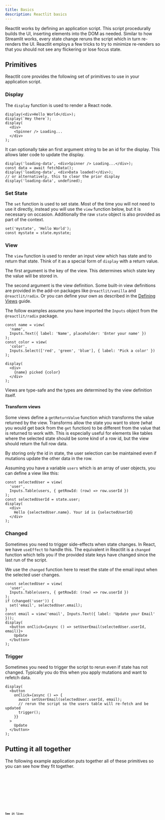 ```yaml
---
title: Basics
description: Reactlit basics
---
```


Reactlit works by defining an application script. This script procedurally builds the UI, inserting elements
into the DOM as needed. Similar to how Streamlit works, every state change reruns the script which
in turn re-renders the UI. Reactlit employs a few tricks to try to minimize re-renders so that you should not
see any flickering or lose focus state.

## Primitives

Reactlit core provides the following set of primitives to use in your application script.

### Display

The `display` function is used to render a React node.

```tsx
display(<div>Hello World</div>);
display(`Hey there`);
display(
  <div>
    <Spinner /> Loading...
  </div>
);
```

It can optionally take an first argument string to be an id for the display.
This allows later code to update the display.

```tsx
display('loading-data', <div>Spinner /> Loading...</div>);
const data = await fetchData();
display('loading-data', <div>Data loaded!</div>);
// or alternatively, this to clear the prior display
display('loading-data', undefined);
```

### Set State

The `set` function is used to set state. Most of the time you will not need to
use it directly, instead you will use the `view` function below, but it is necessary on occasion.
Additionally the raw `state` object is also provided as part of the context.

```tsx
set('mystate', 'Hello World');
const mystate = state.mystate;
```

### View

The `view` function is used to render an input view which has state and to return that state.
Think of it as a special form of `display` with a return value.

The first argument is the key of the view. This determines which state key the value will be stored in.

The second argument is the view definition. Some built-in view definitions are provided in the add-on packages like
`@reactlit/vanilla` and `@reactlit/radix`. Or you can define your own as described in the [Defining Views](/guides/defining-views) guide.

The follow examples assume you have imported the `Inputs` object from the `@reactlit/radix` package.

```tsx
const name = view(
  'name',
  Inputs.Text({ label: 'Name', placeholder: 'Enter your name' })
);
const color = view(
  'color',
  Inputs.Select(['red', 'green', 'blue'], { label: 'Pick a color' })
);

display(
  <div>
    {name} picked {color}
  </div>
);
```

Views are type-safe and the types are determined by the view definition itself.

#### Transform views

Some views define a `getReturnValue` function which transforms the value returned by the view.
Transforms allow the state you want to store (what you would get back from the `get` function) to be different
from the value that is returned to work with. This is especially useful for elements like tables where
the selected state should be some kind of a row id, but the view should return the full row data.


<Aside>
  By storing only the id in state, the user selection can be maintained even if
  mutations update the other data in the row.
</Aside>

Assuming you have a variable `users` which is an array of user objects, you can define a view like this:

```tsx
const selectedUser = view(
  'user',
  Inputs.Table(users, { getRowId: (row) => row.userId })
);
const selectedUserId = state.user;
display(
  <div>
    Hello {selectedUser.name}. Your id is {selectedUserId}
  </div>
);
```

### Changed

Sometimes you need to trigger side-effects when state changes. In React, we have `useEffect` to handle this.
The equivalent in Reactlit is a `changed` function which tells you if the provided state keys have changed since the
last run of the script.

We use the `changed` function here to reset the state of the email input when the selected user changes.

```tsx
const selectedUser = view(
  'user',
  Inputs.Table(users, { getRowId: (row) => row.userId })
);
if (changed('user')) {
  set('email', selectedUser.email);
}
const email = view('email', Inputs.Text({ label: 'Update your Email' }));
display(
  <button onClick={async () => setUserEmail(selectedUser.userId, email)}>
    Update
  </button>
);
```

### Trigger

Sometimes you need to trigger the script to rerun even if state has not changed. Typically you do this
when you apply mutations and want to refetch data.

```tsx
display(
  <button
    onClick={async () => {
      await setUserEmail(selectedUser.userId, email);
      // rerun the script so the users table will re-fetch and be updated
      trigger();
    }}
  >
    Update
  </button>
);
```

## Putting it all together

The following example application puts together all of these primitives so you can see how they fit together.


<Tabs>
  <TabItem label="Contact List App">
    <Code
      lang="tsx"
      title="apps/contact-list.tsx"
      code={contactListCode}
      showLineNumbers
    />
  </TabItem>
  <TabItem label="Contact List Component">
    <Code
      lang="tsx"
      title="contact-list.tsx"
      code={contactListUsageCode}
      showLineNumbers
    />
  </TabItem>
  <TabItem label="Contact Mock API">
    <Code
      lang="ts"
      title="mocks/contacts.ts"
      code={contactMockCode}
      showLineNumbers
    />
  </TabItem>
</Tabs>

**See it live:**


<Card>
  <ContactList client:only="react" />
</Card>

